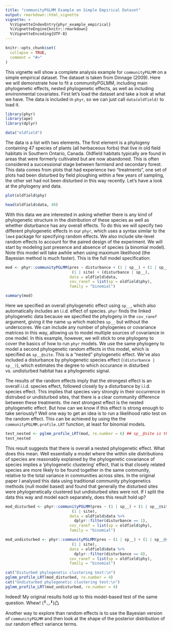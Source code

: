 ```yaml
---
title: "communityPGLMM Example on Simple Empirical Dataset"
output: rmarkdown::html_vignette
vignette: >
  %\VignetteIndexEntry{phyr_example_empirical}
  %\VignetteEngine{knitr::rmarkdown}
  %\VignetteEncoding{UTF-8}
---
```


```r
knitr::opts_chunk$set(
  collapse = TRUE,
  comment = "#>"
)
```

This vignette will show a complete analysis example for `communityPGLMM` on a simple empirical dataset. The dataset is taken from Dinnage (2009). Here we will demonstrate how to fit a communityPGLMM, including main phylogenetic effects, nested phylogenetic effects, as well as including environmental covariates. First let's load the dataset and take a look at what we have. The data is included in `phyr`, so we can just call `data(oldfield)` to load it.

```r
library(phyr)
library(ape)
library(dplyr)

data("oldfield")
```

The data is a list with two elements. The first element is a phylogeny containing 47 species of plants (all herbaceous forbs) that live in old field habitats in Southern Ontario, Canada. Oldfield habitats typically are found in areas that were formerly cultivated but are now abandoned. This is often considered a successional stage between farmland and secondary forest. This data comes from plots that had experience two "treatments", one set of plots had been disturbed by field ploughing within a few years of sampling, the other set had not been disturbed in this way recently. Let's have a look at the phylogeny and data.

```r
plot(oldfield$phy)

head(oldfield$data, 40)
```
With this data we are interested in asking whether there is any kind of phylogenetic structure in the distribution of these species as well as whether disturbance has any overall effects. To do this we will specify two different phylogenetic effects in our `phyr`, which uses a syntax similar to the `lme4` package for specifying random effects. We also include site-level random effects to account for the paired design of the experiment. We will start by modeling just presence and absence of species (a binomial model). Note this model will take awhile when using maximum likelihood (the Bayesian method is much faster). This is the full model specification:

```r
mod <- phyr::communityPGLMM(pres ~ disturbance + (1 | sp__) + (1 | sp__@site) + 
                             (1 | site) + (disturbance | sp__), 
                            data = oldfield$data, 
                            cov_ranef = list(sp = oldfield$phy),
                            family = "binomial")

summary(mod)
```

Here we specified an overall phylogenetic effect using `sp__`, which also automatically includes an i.i.d. effect of species. `phyr` finds the linked phylogenetic data because we specified the phylogeny in the `cov_ranef` argument, giving it the name `sp` which matches `sp__` but without the underscores. We can include any number of phylogenies or covariance matrices in this way, allowing us to model multiple sources of covariance in one model. In this example, however, we will stick to one phylogeny to cover the basics of how to run `phyr` models. We use the same phylogeny to model a second phylogenetic random effects in this model, which is specified as `sp__@site`. This is a "nested" phylogenetic effect. We've also included a disturbance by phylogenetic species effect (`(disturbance | sp__)`), which estimates the degree to which occurance in disturbed vs. undisturbed habitat has a phylogenetic signal.

The results of the random effects imply that the strongest effect is an overall i.i.d. species effect, followed closely by a disturbance by i.i.d. species effect. This implies that species vary strongly in their occurrence in distrubed or undisturbed sites, that there is a clear community difference between these treatments. the next strongest effect is the nested phylogenetic effect. But how can we know if this effect is strong enough to take seriously? Well one way to get an idea is to run a likelihood ratio test on the random effect. This can be achieved by using the the `communityPGLMM.profile.LRT` function, at least for binomial models.

```r
test_nested <- pglmm_profile_LRT(mod, re.number = 6) ## sp__@site is the 6th random effect
test_nested
```
This result suggests that there is overall a nested phylogenetic effect. What does this mean. Well essentially a model where the within site distributions of species are reasonably explained by the phylogenetic covariance of species implies a 'phylogenetic clustering' effect, that is that closely related species are more likely to be found together in the same community, relative to the total variance in communities across sites. In the original paper I analysed this data using traditional community phylogenetics methods (null model based) and found that generally the disturbed sites were phylogenetically clustered but undisturbed sites were not. If I split the data this way and model each separately, does this result hold up?

```r
mod_disturbed <- phyr::communityPGLMM(pres ~ (1 | sp__) + (1 | sp__@site) + 
                             (1 | site), 
                            data = oldfield$data %>%
                              dplyr::filter(disturbance == 1), 
                            cov_ranef = list(sp = oldfield$phy),
                            family = "binomial")

mod_undisturbed <- phyr::communityPGLMM(pres ~ (1 | sp__) + (1 | sp__@site) + 
                             (1 | site), 
                            data = oldfield$data %>%
                              dplyr::filter(disturbance == 0), 
                            cov_ranef = list(sp = oldfield$phy),
                            family = "binomial")

cat("Disturbed phylogenetic clustering test:\n")
pglmm_profile_LRT(mod_disturbed, re.number = 4)
cat("Undisturbed phylogenetic clustering test:\n")
pglmm_profile_LRT(mod_undisturbed, re.number = 4)

```

Indeed! My original results hold up to this model-based test of the same question. Whew! (╹◡╹)凸

Another way to explore than random effects is to use the Bayesian version of `communityPGLMM` and then look at the shape of the posterior distribution of our random effect variance terms.


